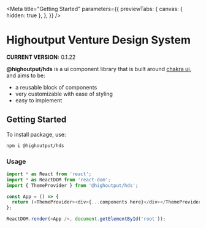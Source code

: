 
<Meta
  title="Getting Started"
  parameters={{
    previewTabs: {
      canvas: { hidden: true },
    },
  }}
/>

# Highoutput Venture Design System

**CURRENT VERSION:** 0.1.22

**@highoutput/hds** is a ui component library that is built around [chakra ui](https://chakra-ui.com/), and aims to be:

- a reusable block of components
- very customizable with ease of styling
- easy to implement

## Getting Started

To install package, use:

```bash
npm i @highoutput/hds
```

### Usage

```typescript
import * as React from 'react';
import * as ReactDOM from 'react-dom';
import { ThemeProvider } from '@highoutput/hds';

const App = () => {
  return (<ThemeProvider><div>{...components here}</div></ThemeProvider>);
};

ReactDOM.render(<App />, document.getElementById('root'));
```
